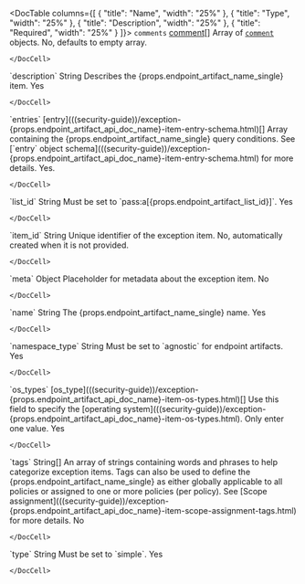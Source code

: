 

<DocTable columns={[
  {
    "title": "Name",
    "width": "25%"
  },
  {
    "title": "Type",
    "width": "25%"
  },
  {
    "title": "Description",
    "width": "25%"
  },
  {
    "title": "Required",
    "width": "25%"
  }
]}>
  <DocRow>
    <DocCell>`comments`</DocCell>
    <DocCell>[comment](((security-guide))/exception-{props.endpoint_artifact_api_doc_name}-item-comment-schema.html)[]</DocCell>
    <DocCell>Array of [`comment`](((security-guide))/exception-{props.endpoint_artifact_api_doc_name}-item-comment-schema.html) objects.</DocCell>
    <DocCell>
      No, defaults to empty array.
      
    </DocCell>
  </DocRow>
  <DocRow>
    <DocCell>`description`</DocCell>
    <DocCell>String</DocCell>
    <DocCell>Describes the {props.endpoint_artifact_name_single} item.</DocCell>
    <DocCell>
      Yes
      
    </DocCell>
  </DocRow>
  <DocRow>
    <DocCell>`entries`</DocCell>
    <DocCell>[entry](((security-guide))/exception-{props.endpoint_artifact_api_doc_name}-item-entry-schema.html)[]</DocCell>
    <DocCell>Array containing the {props.endpoint_artifact_name_single} query conditions. See [`entry` object schema](((security-guide))/exception-{props.endpoint_artifact_api_doc_name}-item-entry-schema.html) for more details.</DocCell>
    <DocCell>
      Yes.
      
    </DocCell>
  </DocRow>
  <DocRow>
    <DocCell>`list_id`</DocCell>
    <DocCell>String</DocCell>
    <DocCell>Must be set to `pass:a[{props.endpoint_artifact_list_id}]`.</DocCell>
    <DocCell>
      Yes
      
    </DocCell>
  </DocRow>
  <DocRow>
    <DocCell>`item_id`</DocCell>
    <DocCell>String</DocCell>
    <DocCell>Unique identifier of the exception item.</DocCell>
    <DocCell>
      No, automatically
      created when it is not provided.
      
    </DocCell>
  </DocRow>
  <DocRow>
    <DocCell>`meta`</DocCell>
    <DocCell>Object</DocCell>
    <DocCell>Placeholder for metadata about the exception item.</DocCell>
    <DocCell>
      No
      
    </DocCell>
  </DocRow>
  <DocRow>
    <DocCell>`name`</DocCell>
    <DocCell>String</DocCell>
    <DocCell>The {props.endpoint_artifact_name_single} name.</DocCell>
    <DocCell>
      Yes
      
    </DocCell>
  </DocRow>
  <DocRow>
    <DocCell>`namespace_type`</DocCell>
    <DocCell>String</DocCell>
    <DocCell>Must be set to `agnostic` for endpoint artifacts.</DocCell>
    <DocCell>
      Yes
      
    </DocCell>
  </DocRow>
  <DocRow>
    <DocCell>`os_types`</DocCell>
    <DocCell>[os_type](((security-guide))/exception-{props.endpoint_artifact_api_doc_name}-item-os-types.html)[]</DocCell>
    <DocCell>Use this field to specify the [operating system](((security-guide))/exception-{props.endpoint_artifact_api_doc_name}-item-os-types.html). Only enter one value.</DocCell>
    <DocCell>
      Yes
      
    </DocCell>
  </DocRow>
  <DocRow>
    <DocCell>`tags`</DocCell>
    <DocCell>String[]</DocCell>
    <DocCell>
      An array of strings containing words and phrases to help categorize
      exception items. Tags can also be used to define the {props.endpoint_artifact_name_single} as either globally applicable to all policies or assigned to one or more policies (per policy). See [Scope assignment](((security-guide))/exception-{props.endpoint_artifact_api_doc_name}-item-scope-assignment-tags.html) for more details.
    </DocCell>
    <DocCell>
      No
      
    </DocCell>
  </DocRow>
  <DocRow>
    <DocCell>`type`</DocCell>
    <DocCell>String</DocCell>
    <DocCell>Must be set to `simple`.</DocCell>
    <DocCell>
      Yes
      
      
    </DocCell>
  </DocRow>
</DocTable>